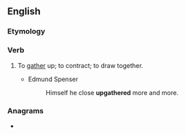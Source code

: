 ==English==

===Etymology===
{{prefix|en|up|gather}}

===Verb===
{{en-verb}}

# {{lb|en|obsolete}} To [[gather]] up; to contract; to draw together.
#* Edmund Spenser
#*: Himself he close '''upgathered''' more and more.

===Anagrams===
* {{anagrams|en|a=aeghprtu|gather up}}